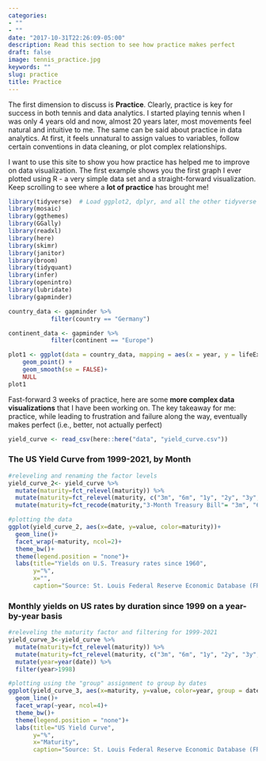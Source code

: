 ```yaml
---
categories:
- ""
- ""
date: "2017-10-31T22:26:09-05:00"
description: Read this section to see how practice makes perfect 
draft: false
image: tennis_practice.jpg
keywords: ""
slug: practice
title: Practice
---
```

The first dimension to discuss is **Practice**. Clearly, practice is key for success in both tennis and data analytics. I started playing tennis when I was only 4 years old and now, almost 20 years later, most movements feel natural and intuitive to me. The same can be said about practice in data analytics. At first, it feels unnatural to assign values to variables, follow certain conventions in data cleaning, or plot complex relationships. 

I want to use this site to show you how practice has helped me to improve on data visualization. The first example shows you the first graph I ever plotted using R - a very simple data set and a straight-forward visualization. Keep scrolling to see where a **lot of practice** has brought me!


```r
library(tidyverse)  # Load ggplot2, dplyr, and all the other tidyverse packages
library(mosaic)
library(ggthemes)
library(GGally)
library(readxl)
library(here)
library(skimr)
library(janitor)
library(broom)
library(tidyquant)
library(infer)
library(openintro)
library(lubridate)
library(gapminder)
```


```r
country_data <- gapminder %>% 
            filter(country == "Germany")

continent_data <- gapminder %>% 
            filter(continent == "Europe")
```


```r
plot1 <- ggplot(data = country_data, mapping = aes(x = year, y = lifeExp))+
    geom_point() +
    geom_smooth(se = FALSE)+
    NULL 
plot1
```  

Fast-forward 3 weeks of practice, here are some **more complex data visualizations** that I have been working on. The key takeaway for me: practice, while leading to frustration and failure along the way, eventually makes perfect (i.e., better, not actually perfect) 



```r

yield_curve <- read_csv(here::here("data", "yield_curve.csv"))

```


### The US Yield Curve from 1999-2021, by Month

```r


#releveling and renaming the factor levels
yield_curve_2<- yield_curve %>% 
  mutate(maturity=fct_relevel(maturity)) %>% 
  mutate(maturity=fct_relevel(maturity, c("3m", "6m", "1y", "2y", "3y", "5y", "7y", "10y", "20y", "30y"))) %>% 
  mutate(maturity=fct_recode(maturity,"3-Month Treasury Bill"= "3m", "6-Month Treasury Bill" = "6m", "1-Year Treasury Rate"= "1y","2-Year Treasury Rate"= "2y", "3-Year Treasury Rate"="3y","5-Year Treasury Rate"= "5y","7-Year Treasury Rate"= "7y","10-Year Treasury Rate"= "10y", "20-Year Treasury Rate"="20y", "30-Year Treasury Rate"="30y" ))

#plotting the data
ggplot(yield_curve_2, aes(x=date, y=value, color=maturity))+
  geom_line()+
  facet_wrap(~maturity, ncol=2)+
  theme_bw()+
  theme(legend.position = "none")+
  labs(title="Yields on U.S. Treasury rates since 1960",
       y="%",
       x="",
       caption="Source: St. Louis Federal Reserve Economic Database (FRED)")


```


### Monthly yields on US rates by duration since 1999 on a year-by-year basis


```r


#releveling the maturity factor and filtering for 1999-2021
yield_curve_3<-yield_curve %>% 
  mutate(maturity=fct_relevel(maturity)) %>% 
  mutate(maturity=fct_relevel(maturity, c("3m", "6m", "1y", "2y", "3y", "5y", "7y", "10y", "20y", "30y"))) %>% 
  mutate(year=year(date)) %>%  
  filter(year>1998)

#plotting using the "group" assignment to group by dates
ggplot(yield_curve_3, aes(x=maturity, y=value, color=year, group = date))+
  geom_line()+
  facet_wrap(~year, ncol=4)+
  theme_bw()+
  theme(legend.position = "none")+
  labs(title="US Yield Curve",
       y="%",
       x="Maturity",
       caption="Source: St. Louis Federal Reserve Economic Database (FRED)")


```

  
  
  
  
  
  